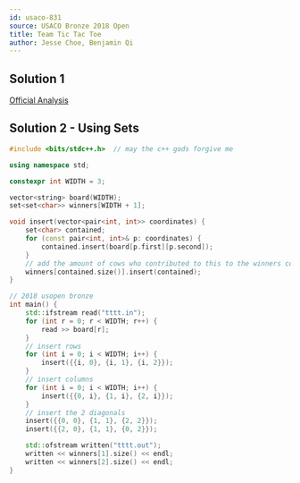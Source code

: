```yaml
---
id: usaco-831
source: USACO Bronze 2018 Open
title: Team Tic Tac Toe
author: Jesse Choe, Benjamin Qi
---
```


## Solution 1

[Official Analysis](http://www.usaco.org/current/data/sol_tttt_bronze_open18.html)

## Solution 2 - Using Sets

<LanguageSection>
<CPPSection>

```cpp
#include <bits/stdc++.h>  // may the c++ gods forgive me

using namespace std;

constexpr int WIDTH = 3;

vector<string> board(WIDTH);
set<set<char>> winners[WIDTH + 1];

void insert(vector<pair<int, int>> coordinates) {
    set<char> contained;
    for (const pair<int, int>& p: coordinates) {
        contained.insert(board[p.first][p.second]);
    }
    // add the amount of cows who contributed to this to the winners count
    winners[contained.size()].insert(contained);
}

// 2018 usopen bronze
int main() {
    std::ifstream read("tttt.in");
    for (int r = 0; r < WIDTH; r++) {
        read >> board[r];
    }
    // insert rows
    for (int i = 0; i < WIDTH; i++) {
        insert({{i, 0}, {i, 1}, {i, 2}});
    }
    // insert columns
    for (int i = 0; i < WIDTH; i++) {
        insert({{0, i}, {1, i}, {2, i}});
    }
    // insert the 2 diagonals
    insert({{0, 0}, {1, 1}, {2, 2}});
    insert({{2, 0}, {1, 1}, {0, 2}});

    std::ofstream written("tttt.out");
    written << winners[1].size() << endl;
    written << winners[2].size() << endl;
}
```

</CPPSection>
</LanguageSection>
